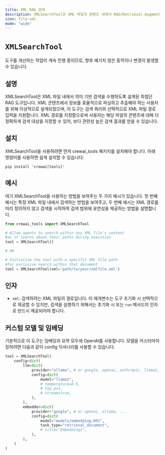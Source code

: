 ```yaml
---
title: XML RAG 검색
description: XMLSearchTool은 XML 파일의 콘텐츠 내에서 RAG(Retrieval-Augmented Generation) 검색을 수행하도록 설계되었습니다.
icon: file-xml
mode: "wide"
---
```


# `XMLSearchTool`

<Note>
    도구를 개선하는 작업이 계속 진행 중이므로, 향후 예기치 않은 동작이나 변경이 발생할 수 있습니다.
</Note>

## 설명

XMLSearchTool은 XML 파일 내에서 의미 기반 검색을 수행하도록 설계된 최첨단 RAG 도구입니다.
XML 콘텐츠에서 정보를 효율적으로 파싱하고 추출해야 하는 사용자를 위해 이상적으로 설계되었으며, 이 도구는 검색 쿼리와 선택적으로 XML 파일 경로 입력을 지원합니다.
XML 경로를 지정함으로써 사용자는 해당 파일의 콘텐츠에 대해 더 정확하게 검색 대상을 지정할 수 있어, 보다 관련성 높은 검색 결과를 얻을 수 있습니다.

## 설치

XMLSearchTool을 사용하려면 먼저 crewai_tools 패키지를 설치해야 합니다. 아래 명령어를 사용하면 쉽게 설치할 수 있습니다:

```shell
pip install 'crewai[tools]'
```

## 예시

여기 XMLSearchTool을 사용하는 방법을 보여주는 두 가지 예시가 있습니다.
첫 번째 예시는 특정 XML 파일 내에서 검색하는 방법을 보여주고, 두 번째 예시는 XML 경로를 미리 정의하지 않고 검색을 시작하여 검색 범위에 유연성을 제공하는 방법을 설명합니다.

```python Code
from crewai_tools import XMLSearchTool

# Allow agents to search within any XML file's content
#as it learns about their paths during execution
tool = XMLSearchTool()

# OR

# Initialize the tool with a specific XML file path
#for exclusive search within that document
tool = XMLSearchTool(xml='path/to/your/xmlfile.xml')
```

## 인자

- `xml`: 검색하려는 XML 파일의 경로입니다.
이 매개변수는 도구 초기화 시 선택적으로 제공할 수 있지만, 검색을 실행하기 위해서는 초기화 시 또는 `run` 메서드의 인자로 반드시 제공되어야 합니다.

## 커스텀 모델 및 임베딩

기본적으로 이 도구는 임베딩과 요약 모두에 OpenAI를 사용합니다. 모델을 커스터마이징하려면 다음과 같이 config 딕셔너리를 사용할 수 있습니다.

```python Code
tool = XMLSearchTool(
    config=dict(
        llm=dict(
            provider="ollama", # or google, openai, anthropic, llama2, ...
            config=dict(
                model="llama2",
                # temperature=0.5,
                # top_p=1,
                # stream=true,
            ),
        ),
        embedder=dict(
            provider="google", # or openai, ollama, ...
            config=dict(
                model="models/embedding-001",
                task_type="retrieval_document",
                # title="Embeddings",
            ),
        ),
    )
)
```
